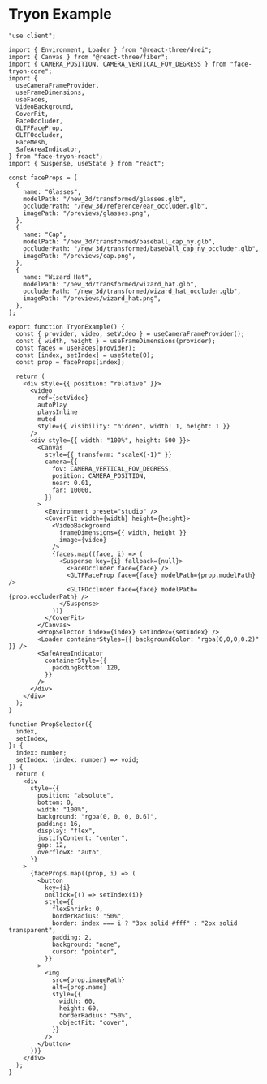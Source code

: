 
# Tryon Example

<Demo>
  <TryonExample />
</Demo>

```tsx
"use client";

import { Environment, Loader } from "@react-three/drei";
import { Canvas } from "@react-three/fiber";
import { CAMERA_POSITION, CAMERA_VERTICAL_FOV_DEGRESS } from "face-tryon-core";
import {
  useCameraFrameProvider,
  useFrameDimensions,
  useFaces,
  VideoBackground,
  CoverFit,
  FaceOccluder,
  GLTFFaceProp,
  GLTFOccluder,
  FaceMesh,
  SafeAreaIndicator,
} from "face-tryon-react";
import { Suspense, useState } from "react";

const faceProps = [
  {
    name: "Glasses",
    modelPath: "/new_3d/transformed/glasses.glb",
    occluderPath: "/new_3d/reference/ear_occluder.glb",
    imagePath: "/previews/glasses.png",
  },
  {
    name: "Cap",
    modelPath: "/new_3d/transformed/baseball_cap_ny.glb",
    occluderPath: "/new_3d/transformed/baseball_cap_ny_occluder.glb",
    imagePath: "/previews/cap.png",
  },
  {
    name: "Wizard Hat",
    modelPath: "/new_3d/transformed/wizard_hat.glb",
    occluderPath: "/new_3d/transformed/wizard_hat_occluder.glb",
    imagePath: "/previews/wizard_hat.png",
  },
];

export function TryonExample() {
  const { provider, video, setVideo } = useCameraFrameProvider();
  const { width, height } = useFrameDimensions(provider);
  const faces = useFaces(provider);
  const [index, setIndex] = useState(0);
  const prop = faceProps[index];

  return (
    <div style={{ position: "relative" }}>
      <video
        ref={setVideo}
        autoPlay
        playsInline
        muted
        style={{ visibility: "hidden", width: 1, height: 1 }}
      />
      <div style={{ width: "100%", height: 500 }}>
        <Canvas
          style={{ transform: "scaleX(-1)" }}
          camera={{
            fov: CAMERA_VERTICAL_FOV_DEGRESS,
            position: CAMERA_POSITION,
            near: 0.01,
            far: 10000,
          }}
        >
          <Environment preset="studio" />
          <CoverFit width={width} height={height}>
            <VideoBackground
              frameDimensions={{ width, height }}
              image={video}
            />
            {faces.map((face, i) => (
              <Suspense key={i} fallback={null}>
                <FaceOccluder face={face} />
                <GLTFFaceProp face={face} modelPath={prop.modelPath} />
                <GLTFOccluder face={face} modelPath={prop.occluderPath} />
              </Suspense>
            ))}
          </CoverFit>
        </Canvas>
        <PropSelector index={index} setIndex={setIndex} />
        <Loader containerStyles={{ backgroundColor: "rgba(0,0,0,0.2)" }} />
        <SafeAreaIndicator
          containerStyle={{
            paddingBottom: 120,
          }}
        />
      </div>
    </div>
  );
}

function PropSelector({
  index,
  setIndex,
}: {
  index: number;
  setIndex: (index: number) => void;
}) {
  return (
    <div
      style={{
        position: "absolute",
        bottom: 0,
        width: "100%",
        background: "rgba(0, 0, 0, 0.6)",
        padding: 16,
        display: "flex",
        justifyContent: "center",
        gap: 12,
        overflowX: "auto",
      }}
    >
      {faceProps.map((prop, i) => (
        <button
          key={i}
          onClick={() => setIndex(i)}
          style={{
            flexShrink: 0,
            borderRadius: "50%",
            border: index === i ? "3px solid #fff" : "2px solid transparent",
            padding: 2,
            background: "none",
            cursor: "pointer",
          }}
        >
          <img
            src={prop.imagePath}
            alt={prop.name}
            style={{
              width: 60,
              height: 60,
              borderRadius: "50%",
              objectFit: "cover",
            }}
          />
        </button>
      ))}
    </div>
  );
}
```
